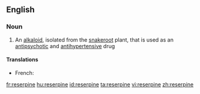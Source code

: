 ==English==

===Noun===
{{wikipedia}}
{{en-noun|-}}

#{{organic compound}} An [[alkaloid]], isolated from the [[snakeroot]] plant, that is used as an [[antipsychotic]] and [[antihypertensive]] drug

====Translations====
{{trans-top|alkaloid}}
* French: {{t|fr|réserpine|f}}
{{trans-mid}}
{{trans-bottom}}

[[fr:reserpine]]
[[hu:reserpine]]
[[id:reserpine]]
[[ta:reserpine]]
[[vi:reserpine]]
[[zh:reserpine]]
